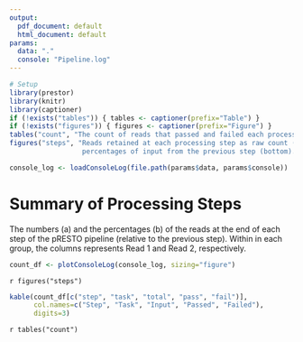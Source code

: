 ```yaml
---
output:
  pdf_document: default
  html_document: default
params:
  data: "."
  console: "Pipeline.log"
---
```


```r
# Setup
library(prestor)
library(knitr)
library(captioner)
if (!exists("tables")) { tables <- captioner(prefix="Table") }
if (!exists("figures")) { figures <- captioner(prefix="Figure") }
tables("count", "The count of reads that passed and failed each processing step.")
figures("steps", "Reads retained at each processing step as raw count (top) and 
                  percentages of input from the previous step (bottom).")
```

```r
console_log <- loadConsoleLog(file.path(params$data, params$console))
```

# Summary of Processing Steps

The numbers (a) and the percentages (b) of the reads at the end of each step of the 
pRESTO pipeline (relative to the previous step). Within in each group, the columns 
represents Read 1 and Read 2, respectively.

```r
count_df <- plotConsoleLog(console_log, sizing="figure")
```

`r figures("steps")`

```r
kable(count_df[c("step", "task", "total", "pass", "fail")],
      col.names=c("Step", "Task", "Input", "Passed", "Failed"),
      digits=3)
```

`r tables("count")`
